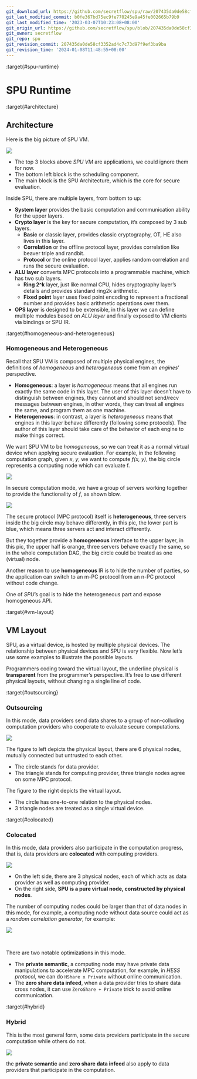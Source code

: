 ```yaml
---
git_download_url: https://github.com/secretflow/spu/raw/207435da0de58cf3352ad4c7c73d97f9ef3ba9ba/docs/development/runtime.rst
git_last_modified_commit: b0fe367bd75ec9fe770245e9a45fe002665b79b9
git_last_modified_time: '2023-03-07T10:23:08+08:00'
git_origin_url: https://github.com/secretflow/spu/blob/207435da0de58cf3352ad4c7c73d97f9ef3ba9ba/docs/development/runtime.rst
git_owner: secretflow
git_repo: spu
git_revision_commit: 207435da0de58cf3352ad4c7c73d97f9ef3ba9ba
git_revision_time: '2024-01-08T11:48:55+08:00'
---
```


:target{#spu-runtime}

# SPU Runtime

:target{#architecture}

## Architecture

Here is the big picture of SPU VM.

![](../_assets/vm_arch.png)

- The top 3 blocks above <em>SPU VM</em> are applications, we could ignore them for now.
- The bottom left block is the scheduling component.
- The main block is the SPU Architecture, which is the core for secure evaluation.

Inside SPU, there are multiple layers, from bottom to up:

- <strong>System layer</strong> provides the basic computation and communication ability for the upper layers.
- <strong>Crypto layer</strong> is the key for secure computation, it’s composed by 3 sub layers.
  - <strong>Basic</strong> or classic layer, provides classic cryptography, OT, HE also lives in this layer.
  - <strong>Correlation</strong> or the offline protocol layer, provides correlation like beaver triple and randbit.
  - <strong>Protocol</strong> or the online protocol layer, applies random correlation and runs the secure evaluation.
- <strong>ALU layer</strong> converts MPC protocols into a programmable machine, which has two sub layers.
  - <strong>Ring 2^k</strong> layer, just like normal CPU, hides cryptography layer’s details and provides standard ring2k arithmetic.
  - <strong>Fixed point</strong> layer uses fixed point encoding to represent a fractional number and provides basic arithmetic operations over them.
- <strong>OPS layer</strong> is designed to be extensible, in this layer we can define multiple modules based on <em>ALU layer</em> and finally exposed to VM clients via bindings or SPU IR.

:target{#homogeneous-and-heterogeneous}

### Homogeneous and Heterogeneous

Recall that SPU VM is composed of multiple physical engines, the definitions of <em>homogeneous</em> and <em>heterogeneous</em> come from an <em>engines</em>’ perspective.

- <strong>Homogeneous</strong>: a layer is <em>homogeneous</em> means that all engines run exactly the same code in this layer. The user of this layer doesn’t have to distinguish between engines, they cannot and should not send/recv messages between engines, in other words, they can treat all engines the same, and program them as one machine.
- <strong>Heterogeneous</strong>: in contrast, a layer is <em>heterogeneous</em> means that engines in this layer behave differently (following some protocols). The author of this layer should take care of the behavior of each engine to make things correct.

We want SPU VM to be <em>homogeneous</em>, so we can treat it as a normal virtual device when applying secure evaluation. For example, in the following computation graph, given <cite>x</cite>, <cite>y</cite>, we want to compute <cite>f(x, y)</cite>, the big circle represents a computing node which can evaluate f.

![](../_assets/physical_eval.svg)

In secure computation mode, we have a group of servers working together to provide the functionality of <cite>f</cite>, as shown blow.

![](../_assets/virtual_eval.svg)

The secure protocol (MPC protocol) itself is <strong>heterogeneous</strong>, three servers inside the big circle may behave differently, in this pic, the lower part is blue, which means three servers act and interact differently.

But they together provide a <strong>homogeneous</strong> interface to the upper layer, in this pic, the upper half is orange, three servers behave exactly the same, so in the whole computation DAG, the big circle could be treated as one (virtual) node.

Another reason to use <strong>homogeneous</strong> IR is to hide the number of parties, so the application can switch to an m-PC protocol from an n-PC protocol without code change.

One of <em>SPU</em>’s goal is to hide the heterogeneous part and expose homogeneous API.

:target{#vm-layout}

## VM Layout

SPU, as a virtual device, is hosted by multiple physical devices. The relationship between physical devices and SPU is very flexible. Now let’s use some examples to illustrate the possible layouts.

<Container type="important">
  Programmers coding toward the virtual layout, the underline physical is <strong>transparent</strong> from the programmer’s perspective. It’s free to use different physical layouts, without changing a single line of code.
</Container>

:target{#outsourcing}

### Outsourcing

In this mode, data providers send data shares to a group of non-colluding computation providers who cooperate to evaluate secure computations.

![](../_assets/outsourcing.svg)

The figure to left depicts the physical layout, there are 6 physical nodes, mutually connected but untrusted to each other.

- The circle stands for data provider.
- The triangle stands for computing provider, three triangle nodes agree on some MPC protocol.

The figure to the right depicts the virtual layout.

- The circle has one-to-one relation to the physical nodes.
- 3 triangle nodes are treated as a single virtual device.

:target{#colocated}

### Colocated

In this mode, data providers also participate in the computation progress, that is, data providers are <strong>colocated</strong> with computing providers.

![](../_assets/colocated.svg)

- On the left side, there are 3 physical nodes, each of which acts as data provider as well as computing provider.
- On the right side, <strong>SPU is a pure virtual node, constructed by physical nodes</strong>.

The number of computing nodes could be larger than that of data nodes in this mode, for example, a computing node without data source could act as a <em>random correlation generator</em>, for example:

![](../_assets/server_aided.svg)

<LineBlock>
  <br />
</LineBlock>

There are two notable optimizations in this mode.

- The <strong>private semantic</strong>, a computing node may have private data manipulations to accelerate MPC computation, for example, in <em>HESS protocol</em>, we can do `HShare x Private` without online communication.
- The <strong>zero share data infeed</strong>, when a data provider tries to share data cross nodes, it can use `ZeroShare + Private` trick to avoid online communication.

:target{#hybrid}

### Hybrid

This is the most general form, some data providers participate in the secure computation while others do not.

![](../_assets/hybrid.svg)

<Container type="note">
  the <strong>private semantic</strong> and <strong>zero share data infeed</strong> also apply to data providers that participate in the computation.
</Container>
